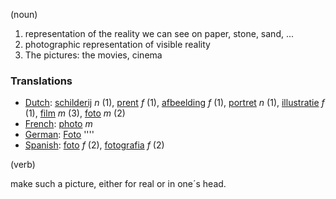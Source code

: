 (noun)

#representation of the reality we can see on paper, stone, sand, ...
#photographic representation of visible reality
#The pictures: the movies, cinema

===Translations===

*[[Dutch]]: [[schilderij]] ''n'' (1), [[prent]] ''f'' (1), [[afbeelding]] ''f'' (1), [[portret]] ''n'' (1), [[illustratie]] ''f'' (1), [[film]] ''m'' (3), [[foto]] ''m'' (2)
*[[French]]: [[photo]] ''m''
*[[German]]: [[Foto]] ''''
*[[Spanish]]: [[foto]] ''f'' (2), [[fotografia]] ''f'' (2)

(verb)

make such a picture, either for real or in one´s head.